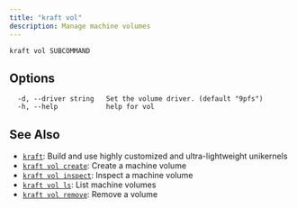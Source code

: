 ```yaml
---
title: "kraft vol"
description: Manage machine volumes
---
```


```
kraft vol SUBCOMMAND
```

## Options

```
  -d, --driver string   Set the volume driver. (default "9pfs")
  -h, --help            help for vol
```

## See Also

* [`kraft`](/docs/cli/reference/kraft): Build and use highly customized and ultra-lightweight unikernels
* [`kraft vol create`](/docs/cli/reference/kraft/vol/create): Create a machine volume
* [`kraft vol inspect`](/docs/cli/reference/kraft/vol/inspect): Inspect a machine volume
* [`kraft vol ls`](/docs/cli/reference/kraft/vol/ls): List machine volumes
* [`kraft vol remove`](/docs/cli/reference/kraft/vol/remove): Remove a volume

